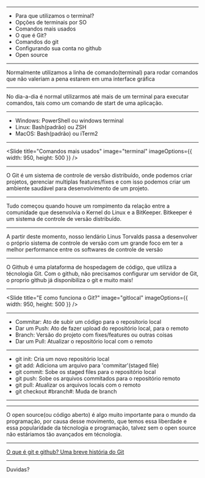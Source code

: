 

<Intro title="Introdução ao terminal e Git" image="github" />

---

<Slide title="O que vamos ver hoje?">
  <ul>
    <Appear>
      <li>Para que utilizamos o terminal?</li>
      <li>Opções de terminais por SO</li>
      <li>Comandos mais usados</li>
      <li>O que é Git?</li>
      <li>Comandos do git</li>
      <li>Configurando sua conta no github</li>
      <li>Open source</li>
    </Appear>
  </ul>
</Slide>

---

<Slide title="Para que utilizamos o terminal?">
  Normalmente utilizamos a linha de comando(terminal) para rodar comandos que
  não valeriam a pena estarem em uma interface gráfica
</Slide>

---

<Slide title="Para que utilizamos o terminal?">
  No dia-a-dia é normal utilizarmos até mais de um terminal para executar
  comandos, tais como um comando de start de uma aplicação.
</Slide>

---

<Slide title="Opções de terminais por SO">
  <ul>
    <li>Windows: PowerShell ou windows terminal</li>
    <li>Linux: Bash(padrão) ou ZSH</li>
    <li>MacOS: Bash(padrão) ou iTerm2</li>
  </ul>
</Slide>

---

<Slide
  title="Comandos mais usados"
  image="terminal"
  imageOptions={{ width: 950, height: 500 }}
/>

---

<Slide title="O que é git?">
  O Git é um sistema de controle de versão distribuído, onde podemos criar
  projetos, gerenciar multiplas features/fixes e com isso podemos criar um
  ambiente saudável para desenvolvimento de um projeto.
</Slide>

---

<Slide title="Historia do git">
  Tudo começou quando houve um rompimento da relação entre a comunidade que
  desenvolvia o Kernel do Linux e a BitKeeper. Bitkeeper é um sistema de
  controle de versão distribuído.
</Slide>

---

<Slide title="Historia do git">
  A partir deste momento, nosso lendário Linus Torvalds passa a desenvolver o
  próprio sistema de controle de versão com um grande foco em ter a melhor
  performance entre os softwares de controle de versão
</Slide>

---

<Slide title="E o github?">
  O Github é uma plataforma de hospedagem de código, que utiliza a técnologia
  Git. Com o github, não precisamos configurar um servidor de Git, o proprio
  github já disponibiliza o git e muito mais!
</Slide>

---

<Slide
  title="E como funciona o Git?"
  image="gitlocal"
  imageOptions={{ width: 950, height: 500 }}
/>

---

<Slide title="Gírias do git">
  <ul>
    <li>Commitar: Ato de subir um código para o repositorio local</li>
    <li>
      Dar um Push: Ato de fazer upload do repositório local, para o remoto
    </li>
    <li>Branch: Versão do projeto com fixes/features ou outras coisas</li>
    <li>Dar um Pull: Atualizar o repositório local com o remoto</li>
  </ul>
</Slide>

---

<Slide title="Comandos do git">
  <ul>
    <li>git init: Cria um novo repositório local</li>
    <li>git add: Adiciona um arquivo para 'commitar'(staged file)</li>
    <li>git commit: Sobe os staged files para o repositório local</li>
    <li>git push: Sobe os arquivos commitados para o repositório remoto</li>
    <li>git pull: Atualizar os arquivos locais com o remoto</li>
    <li>git checkout #branch#: Muda de branch</li>
  </ul>
</Slide>

---

<Slide title="Configurando a sua conta do github" />

---

<Slide title="Open source">
  O open source(ou código aberto) é algo muito importante para o mundo da
  programação, por causa desse movimento, que temos essa liberdade e essa
  popularidade da técnologia e programação, talvez sem o open source não
  estáriamos tão avançados em técnologia.
</Slide>

---

<Slide title="Referências">
  <a href="https://www.alura.com.br/artigos/o-que-e-git-github?gclid=Cj0KCQiA15yNBhDTARIsAGnwe0XHs9CtWEWVYNSv8GDJrfijl9ISmEDr9uNQXsyfhKt2gVaRcLXnbK4aAuASEALw_wcB">
    O que é git e github?
  </a>
  <a href="https://medium.com/@dyhalmeida/breve-hist%C3%B3ria-do-git-o-controle-de-vers%C3%A3o-mais-adotado-pelos-desenvolvedores-do-mundo-inteiro-c82466b50c02">
    Uma breve história do Git
  </a>
</Slide>

---

<Slide title="Isso é tudo pessoal!">Duvidas?</Slide>
